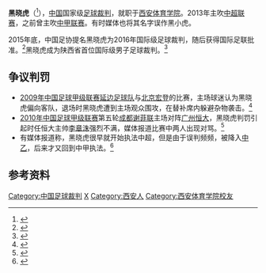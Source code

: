 {{infobox Football official
|                name = 黑晓虎
|               image = 
|            fullname = 
|         dateofbirth = {{birth date and age|1978|3|29}}
|         cityofbirth = [[陕西省|陕西省]][[西安市|西安市]]
|      countryofbirth = [[中华人民共和国|中华人民共和国]]
|         dateofdeath = 
|         cityofdeath = 
|      countryofdeath = 
|     otheroccupation = 
|               years = ?<br>2010 - 
|              league = [[中甲联赛|中甲联赛]]<br>[[中超联赛|中超联赛]]
|                role = [[球證|球證]]<br>[[球證|球證]]
|  internationalyears1 = 2016
|       confederation1 = [[FIFA|FIFA]]
|   internationalrole1 = [[球證|球證]]
}}
'''黑晓虎'''（{{bd|1978年|3月29日}}<ref>{{cite web|title=Referee profile of Xiaohu Hei|url=http://www.transfermarkt.co.uk/en/xiaohu-hei/profil/schiedsrichter_6534.html|publisher=transfermarkt|accessdate=2013-04-05}}{{dead link|date=2018年5月 |bot=InternetArchiveBot |fix-attempted=yes }}</ref>），[[中国|中国]]国家级[[足球裁判|足球裁判]]，就职于[[西安体育学院|西安体育学院]]。2013年主吹[[中超联赛|中超联赛]]，之前曾主吹[[中甲联赛|中甲联赛]]。有时媒体也将其名字误作黑小虎。

2015年底，中国足协提名黑晓虎为2016年国际级足球裁判，随后获得国际足联批准。<ref>{{cite news|title=西安体院教师黑晓虎晋升国际级足球裁判|url=http://sn.people.com.cn/n/2015/1214/c190228-27313477.html|accessdate=2017-10-01|work=陕西日报|date=2015-12-14|archive-date=2017-10-01|archive-url=https://web.archive.org/web/20171001165305/http://sn.people.com.cn/n/2015/1214/c190228-27313477.html|dead-url=no}}</ref>黑晓虎成为陕西省首位国际级男子足球裁判。<ref>{{cite news|title=我省黑晓虎晋升国际级足球裁判|url=http://news.ifeng.com/a/20151209/46584088_0.shtml|accessdate=2017-10-01|work=华商报|date=2015-12-09|archive-date=2017-10-01|archive-url=https://web.archive.org/web/20171001122723/http://news.ifeng.com/a/20151209/46584088_0.shtml|dead-url=no}}</ref>

== 争议判罚 ==
* [[2009年中国足球甲级联赛|2009年中国足球甲级联赛]][[延边足球队|延边足球队]]与[[北京宏登|北京宏登]]的比赛，主场球迷认为黑晓虎偏向客队，退场时黑晓虎遭到主场观众围攻，在替补席内躲避杂物袭击。<ref>{{cite news|title=黑哨吹响宏登保级号角？ 中甲丑剧一幕紧接一幕|url=http://sports.sohu.com/20090718/n265313231.shtml|accessdate=2013-04-05|newspaper=搜狐体育|date=2009-07-18|archive-date=2011-09-02|archive-url=https://web.archive.org/web/20110902215034/http://sports.sohu.com/20090718/n265313231.shtml|dead-url=no}}</ref>
* [[2010年中国足球甲级联赛|2010年中国足球甲级联赛]]第五轮[[成都谢菲联|成都谢菲联]]主场对阵[[广州恒大|广州恒大]]，黑晓虎判罚引起时任恒大主帅[[李章洙|李章洙]]强烈不满，媒体报道比赛中两人出现对骂。<ref>{{cite news|title=中甲庸哨毁掉成都广州精彩对决 主裁对骂李章洙|url=http://sports.163.com/10/0425/19/654UD1B500051C8L.html|accessdate=2013-04-05|newspaper=网易体育|date=2010-04-25|archive-date=2015-05-06|archive-url=https://web.archive.org/web/20150506003938/http://sports.163.com/10/0425/19/654UD1B500051C8L.html|dead-url=no}}</ref>
* 有媒体报道称，黑晓虎很早就开始执法中超，但是由于误判频频，被降入[[中乙|中乙]]，后来才又回到中甲执法。<ref>{{cite news|title=历史印证毅腾总给足协“添堵” 中甲新军遇阻力|url=http://sports.enorth.com.cn/system/2012/03/26/008926424.shtml|accessdate=2013-04-05|newspaper=北方网|date=2012-03-26|archive-date=2015-12-22|archive-url=https://web.archive.org/web/20151222141245/http://sports.enorth.com.cn/system/2012/03/26/008926424.shtml|dead-url=no}}</ref>

== 参考资料 ==
{{reflist}}

{{2013年中国足球联赛裁判}}
{{2014年中国足球联赛裁判}}
{{2015年中国足球联赛裁判}}
{{2016年中国足球联赛裁判}}
{{2017年中国足球联赛裁判}}
{{2018年中国足球联赛裁判}}

{{DEFAULTSORT:He Xiaohu}}

[[Category:中国足球裁判|Category:中国足球裁判]]
[[Category:黑姓|X]]
[[Category:西安人|Category:西安人]]
[[Category:西安体育学院校友|Category:西安体育学院校友]]